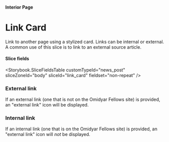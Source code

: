 



<Meta title="Interior Page/Link Card" />

#### Interior Page

# Link Card

Link to another page using a stylized card. Links can be internal or external.
A common use of this slice is to link to an external source article.

#### Slice fields

<Storybook.SliceFieldsTable
  customTypeId="news_post"
  sliceZoneId="body"
  sliceId="link_card"
  fieldset="non-repeat"
/>

### External link

If an external link (one that is not on the Omidyar Fellows site) is provided,
an "external link" icon will be displayed.

<Canvas withSource="none">
  <Story name="External link">
    <InteriorPageBodyLinkCard nextSharesBg={false} title={title} href="https://apple.com" />
  </Story>
</Canvas>

### Internal link

If an internal link (one that is on the Omidyar Fellows site) is provided,
an "external link" icon will *not* be displayed.

<Canvas withSource="none">
  <Story name="Internal link">
    <InteriorPageBodyLinkCard nextSharesBg={false} title={title} href="/" />
  </Story>
</Canvas>
